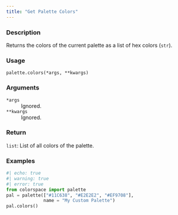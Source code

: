 ```yaml
---
title: "Get Palette Colors"
---
```


### Description

Returns the colors of the current palette as a list
of hex colors (`str`).

### Usage

<pre><code class='language-python'>palette.colors(*args, **kwargs)</code></pre>

### Arguments

<dl class="pyp-list param-list">
  <dt style = "white-space: nowrap; font-family: monospace; vertical-align: top">
   <code id="colorspace.palettes.palette.colors:*args">*args</code>
  </dt>
 <dd>Ignored.</dd>
  <dt style = "white-space: nowrap; font-family: monospace; vertical-align: top">
   <code id="colorspace.palettes.palette.colors:**kwargs">**kwargs</code>
  </dt>
 <dd>Ignored.</dd>
</dl>

### Return

<code>list</code>: List of all colors of the palette.

### Examples

```python
#| echo: true
#| warning: true
#| error: true
from colorspace import palette
pal = palette(["#11C638", "#E2E2E2", "#EF9708"],
              name = "My Custom Palette")
pal.colors()
```



